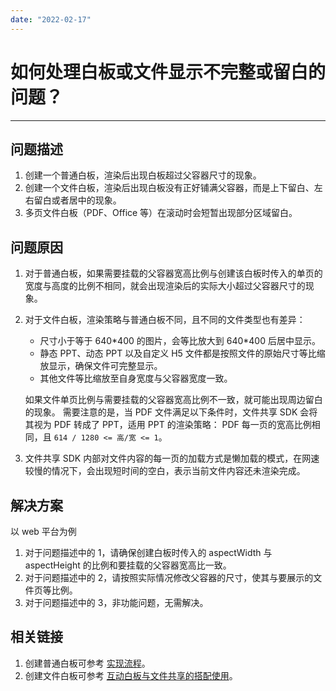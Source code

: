 ```yaml
---
date: "2022-02-17"
---
```

# 如何处理白板或文件显示不完整或留白的问题？
---

## 问题描述

1. 创建一个普通白板，渲染后出现白板超过父容器尺寸的现象。
2. 创建一个文件白板，渲染后出现白板没有正好铺满父容器，而是上下留白、左右留白或者居中的现象。
3. 多页文件白板（PDF、Office 等）在滚动时会短暂出现部分区域留白。

## 问题原因

1. 对于普通白板，如果需要挂载的父容器宽高比例与创建该白板时传入的单页的宽度与高度的比例不相同，就会出现渲染后的实际大小超过父容器尺寸的现象。
2. 对于文件白板，渲染策略与普通白板不同，且不同的文件类型也有差异：
    - 尺寸小于等于 640\*400 的图片，会等比放大到 640\*400 后居中显示。
    - 静态 PPT、动态 PPT 以及自定义 H5 文件都是按照文件的原始尺寸等比缩放显示，确保文件可完整显示。
    - 其他文件等比缩放至自身宽度与父容器宽度一致。
    
    如果文件单页比例与需要挂载的父容器宽高比例不一致，就可能出现周边留白的现象。
    需要注意的是，当 PDF 文件满足以下条件时，文件共享 SDK 会将其视为 PDF 转成了 PPT，适用 PPT 的渲染策略：
    PDF 每一页的宽高比例相同，且 `614 / 1280 <= 高/宽 <= 1`。
3. 文件共享 SDK 内部对文件内容的每一页的加载方式是懒加载的模式，在网速较慢的情况下，会出现短时间的空白，表示当前文件内容还未渲染完成。

## 解决方案

以 web 平台为例 
1. 对于问题描述中的 1，请确保创建白板时传入的 aspectWidth 与 aspectHeight 的比例和要挂载的父容器宽高比一致。
2. 对于问题描述中的 2，请按照实际情况修改父容器的尺寸，使其与要展示的文件页等比例。
3. 对于问题描述中的 3，非功能问题，无需解决。

## 相关链接
1. 创建普通白板可参考 [实现流程](https://doc-zh.zego.im/article/8847#3_3)。
2. 创建文件白板可参考 [互动白板与文件共享的搭配使用](https://doc-zh.zego.im/article/9872)。
